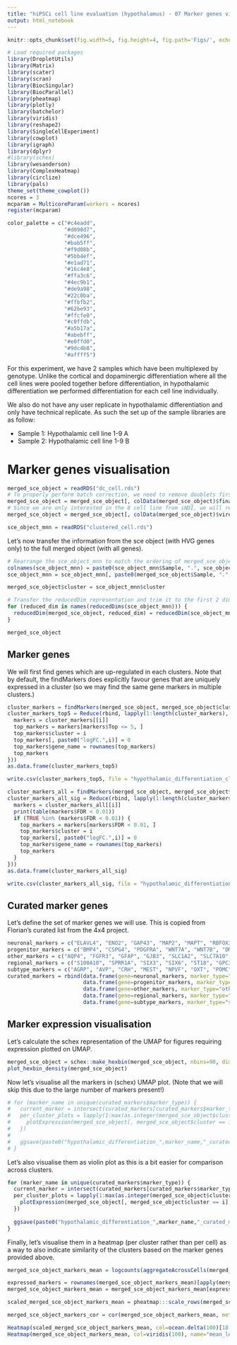 ```yaml
---
title: "hiPSCi cell line evaluation (hypothalamus) - 07 Marker genes visualisation"
output: html_notebook
---
```


```r
knitr::opts_chunk$set(fig.width=5, fig.height=4, fig.path='Figs/', echo=FALSE, warning=FALSE, message=FALSE)
```

```r
# Load required packages
library(DropletUtils)
library(Matrix)
library(scater) 
library(scran)
library(BiocSingular)
library(BiocParallel)
library(pheatmap)
library(plotly)
library(batchelor)
library(viridis)
library(reshape2)
library(SingleCellExperiment)
library(cowplot)
library(igraph)
library(dplyr)
#library(schex)
library(wesanderson)
library(ComplexHeatmap)
library(circlize)
library(pals)
theme_set(theme_cowplot())
ncores = 3
mcparam = MulticoreParam(workers = ncores)
register(mcparam)
```

```r
color_palette = c("#c4eadd",
                  "#d098d7",
                  "#dce496",
                  "#bab5ff",
                  "#f9d08b",
                  "#5bb4ef",
                  "#e1ad71",
                  "#16c4e8",
                  "#ffa3c6",
                  "#4ec9b1",
                  "#de9a98",
                  "#22c0ba",
                  "#ffbfb2",
                  "#62be93",
                  "#ffcfe0",
                  "#c0ffdb",
                  "#a5b17a",
                  "#abebff",
                  "#e0ffd0",
                  "#9dc4b8",
                  "#affff5")
```

For this experiment, we have 2 samples which have been multiplexed by genotype. Unlike the cortical and dopaminergic differentiation where all the cell lines were pooled together before differentiation, in hypothalamic differentiation we performed differentiation for each cell line individually.

We also do not have any user replicate in hypothalamic differentiation and only have technical replicate. As such the set up of the sample libraries are as follow:

- Sample 1: Hypothalamic cell line 1-9 A
- Sample 2: Hypothalamic cell line 1-9 B

# Marker genes visualisation

```r
merged_sce_object = readRDS("dc_cell.rds")
# To properly perform batch correction, we need to remove doublets first
merged_sce_object = merged_sce_object[, colData(merged_sce_object)$final_doublet_call == "Singlet"]
# Since we are only interested in the 8 cell line from iNDI, we will remove the Hues9 line that was added to this differentiation
merged_sce_object = merged_sce_object[, colData(merged_sce_object)$vireo_assignment != "HUES9"]

sce_object_mnn = readRDS("clustered_cell.rds")
```

Let's now transfer the information from the sce object (with HVG genes only) to the full merged object (with all genes).

```r
# Rearrange the sce_object_mnn to match the ordering of merged_sce_object
colnames(sce_object_mnn) = paste0(sce_object_mnn$Sample, ".", sce_object_mnn$Barcode)
sce_object_mnn = sce_object_mnn[, paste0(merged_sce_object$Sample, ".", merged_sce_object$Barcode)]

merged_sce_object$cluster = sce_object_mnn$cluster

# Transfer the reducedDim representation and trim it to the first 2 dim only
for (reduced_dim in names(reducedDims(sce_object_mnn))) {
  reducedDim(merged_sce_object, reduced_dim) = reducedDim(sce_object_mnn, reduced_dim)[,c(1:2)]
}

merged_sce_object
```

## Marker genes

We will first find genes which are up-regulated in each clusters. Note that by default, the findMarkers does explicitly favour genes that are uniquely expressed in a cluster (so we may find the same gene markers in multiple clusters.)

```r
cluster_markers = findMarkers(merged_sce_object, merged_sce_object$cluster, block=merged_sce_object$Sample, assay.type="logcounts", direction="up", lfc=0.5, pval.type="any")
cluster_markers_top5 = Reduce(rbind, lapply(1:length(cluster_markers), function(i) {
  markers = cluster_markers[[i]]
  top_markers = markers[markers$Top <= 5, ]
  top_markers$cluster = i
  top_markers[, paste0("logFC.",i)] = 0
  top_markers$gene_name = rownames(top_markers)
  top_markers
}))
as.data.frame(cluster_markers_top5)

write.csv(cluster_markers_top5, file = "hypothalamic_differentiation_cluster_markers_any_top5.csv", row.names = FALSE)
```

```r
cluster_markers_all = findMarkers(merged_sce_object, merged_sce_object$cluster, block=merged_sce_object$Sample, assay.type="logcounts", direction="up", lfc=0.5, pval.type="all")
cluster_markers_all_sig = Reduce(rbind, lapply(1:length(cluster_markers_all), function(i) {
  markers = cluster_markers_all[[i]]
  print(table(markers$FDR < 0.01))
  if (TRUE %in% (markers$FDR < 0.01)) {
    top_markers = markers[markers$FDR < 0.01, ]
    top_markers$cluster = i
    top_markers[, paste0("logFC.",i)] = 0
    top_markers$gene_name = rownames(top_markers)
    top_markers 
  }
}))
as.data.frame(cluster_markers_all_sig)

write.csv(cluster_markers_all_sig, file = "hypothalamic_differentiation_cluster_markers_all_sig.csv", row.names = FALSE)
```

## Curated marker genes

Let's define the set of marker genes we will use. This is copied from Florian's curated list from the 4x4 project.

```r
neuronal_markers = c("ELAVL4", "ENO2", "GAP43", "MAP2", "MAPT", "RBFOX3", "SNAP25", "STMN2", "SYT1", "TUBB2A", "LHX1", "NPY", "SST", "5HT3AR", "CALB", "PVALB", "VIP", "LHX5", "DLX1", "DLX5", "DLX6", "DLX2", "GAD1", "GAD2", "SLC32A1", "CAMK2A", "SLC17A6", "DCX", "CPEB3", "DRD2", "EPHA5", "ERC2", "GRIA3", "LMO3", "LMX1B", "LRRC3B", "LRRTM2", "LSAMP", "LY6H", "PBX1", "PRRT4", "RET", "SCNA", "TH", "TMEFF2", "TMEM255A", "ALDH1A1", "CHGB", "GATA2", "GCHFR", "SLC18A2", "TPH2")
progenitor_markers = c("BMP4", "CSPG4", "PDGFRA", "WNT7A", "WNT7B", "DMBX1", "HMGA1", "ZEB2", "AURKA", "UBE2C", "MKI67", "TOP2A", "FEZF2", "FOXD1", "ASCL1", "DLK1", "DLL3", "HES5", "SOX2", "NES", "VIM", "FOXA1", "FABP7", "S100B", "SLC1A3")
other_markers = c("AQP4", "FGFR3", "GFAP", "GJB3", "SLC1A2", "SLC7A10", "SOX9", "DNAH11", "MLF1", "TTR", "CCDC153", "FOXJ1", "STOML3", "TM4SF1", "TMEM212", "LMX1A", "FOXA2", "ADM", "CD59A", "COL25A1", "CRYM ", "LHX2", "SLC16A2", "SLC17A8", "VCAN", "RAX", "S100A6", "SIM1", "NHLH1", "NEUROD1", "NEUROG1", "NEUROG2", "NHLH2", "GJC2", "MAG", "MAN1A", "MBP", "MOG", "OLIG2", "SOX10", "FYN")
regional_markers = c("S100A10", "SPRR1A", "SIX3", "SIX6", "ST18", "GPC3", "TBX3", "NKX6-2", "ONECUT2", "FGF8", "SNHG11", "LHX9", "CARTPT", "LHX6", "LHX8", "ARX", "VAX1", "NKX2-2", "OTX2", "HCRT", "PDYN", "QRFP", "FOXB1", "HDC", "PCP4", "UNCX", "PITX2", "BUB3", "CITED1", "LEF1", "HMX2", "EMX2", "MEIS2", "PAX6", "SP8", "SP9", "ISL1", "OTP", "EBF3", "TBCA", "POU3F2", "PROK2", "RORA", "VIPR2", "ZIC1", "BARHL1", "FOXP2", "IRX3", "IRX5", "NR4A2", "TBR1", "EMX1", "FOXG1", "FRZB", "WNT8B", "CHCHD10", "NR5A1", "SOX14")
subtype_markers = c("AGRP", "AVP", "CRH", "MEST", "NPVF", "OXT", "POMC", "RGCC", "SCN7A", "TAC2", "TRH", "GHRH", "HTR3A", "IGFBP5", "KISS1")
curated_markers = rbind(data.frame(gene=neuronal_markers, marker_type="neuronal"),
                        data.frame(gene=progenitor_markers, marker_type="progenitor"),
                        data.frame(gene=other_markers, marker_type="other"),
                        data.frame(gene=regional_markers, marker_type="regional"),
                        data.frame(gene=subtype_markers, marker_type="subtype"))
```

## Marker expression visualisation

Let's calculate the schex representation of the UMAP for figures requiring expression plotted on UMAP.

```r
merged_sce_object = schex::make_hexbin(merged_sce_object, nbins=90, dimension_reduction="UMAP", use_dims=c(1,2))
plot_hexbin_density(merged_sce_object)
```

Now let's visualise all the markers in (schex) UMAP plot. (Note that we will skip this due to the large number of markers present!)

```r
# for (marker_name in unique(curated_markers$marker_type)) {
#   current_marker = intersect(curated_markers[curated_markers$marker_type == marker_name, c("gene")], rownames(merged_sce_object))
#   per_cluster_plots = lapply(1:max(as.integer(merged_sce_object$cluster)), function(i) {
#     plotExpression(merged_sce_object[, merged_sce_object$cluster == i], current_marker, point_size=0.5, theme_size=8) + ggtitle(paste0("Cluster ",i))
#   })
# 
#   ggsave(paste0("hypothalamic_differentiation_",marker_name,"_curated_markers_expression_overlay.png"), plot = plot_grid(plotlist = per_cluster_plots, ncol=1), width = 1*length(current_marker), height = 3.5*max(as.integer(sce_object$subclusters)), units="cm", limitsize = FALSE)
# }
```

Let's also visualise them as violin plot as this is a bit easier for comparison across clusters.

```r
for (marker_name in unique(curated_markers$marker_type)) {
  current_marker = intersect(curated_markers[curated_markers$marker_type == marker_name, c("gene")], rownames(merged_sce_object))
  per_cluster_plots = lapply(1:max(as.integer(merged_sce_object$cluster)), function(i) {
    plotExpression(merged_sce_object[, merged_sce_object$cluster == i], current_marker, point_size=0.5, theme_size=8) + ggtitle(paste0("Cluster ",i))
  })
  
  ggsave(paste0("hypothalamic_differentiation_",marker_name,"_curated_markers_expression_violin.png"), plot = plot_grid(plotlist = per_cluster_plots, ncol=1), width = 1*length(current_marker), height = 3*max(as.integer(sce_object_mnn$cluster)), units="cm", limitsize = FALSE)
}
```

Finally, let's visualise them in a heatmap (per cluster rather than per cell) as a way to also indicate similarity of the clusters based on the marker genes provided above.

```r
merged_sce_object_markers_mean = logcounts(aggregateAcrossCells(merged_sce_object[intersect(curated_markers$gene, rownames(merged_sce_object)), ], merged_sce_object$cluster, average=T, use_exprs_values="logcounts"))

expressed_markers = rownames(merged_sce_object_markers_mean)[apply(merged_sce_object_markers_mean, 1, sum) > 0]
merged_sce_object_markers_mean = merged_sce_object_markers_mean[expressed_markers,]

scaled_merged_sce_object_markers_mean = pheatmap:::scale_rows(merged_sce_object_markers_mean)
```

```r
merged_sce_object_markers_cor = cor(merged_sce_object_markers_mean, method="pearson")

Heatmap(scaled_merged_sce_object_markers_mean, col=ocean.delta(100)[18:90], name="z-score", cluster_columns = hclust(as.dist(1-merged_sce_object_markers_cor)), clustering_distance_rows= "pearson", column_dend_height = unit(20, "mm"), row_dend_width = unit(20, "mm"), row_names_gp = gpar(fontsize = 6)) + 
Heatmap(merged_sce_object_markers_mean, col=viridis(100), name="mean_logcounts", cluster_columns = hclust(as.dist(1-merged_sce_object_markers_cor)), clustering_distance_rows= "pearson", column_dend_height = unit(20, "mm"), row_dend_width = unit(20, "mm"), row_names_gp = gpar(fontsize = 6))
```

